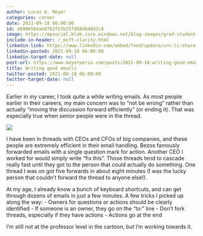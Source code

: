 ```yaml
---
author: Lucas A. Meyer
categories: career
date: 2021-09-18 06:00:00
id: e6906504ab87b3f5fb25f968db48d2c4
image: https://mpsocial.blob.core.windows.net/blog-images/grad-student-email.jpg
include-in-header: /_msft-clarity.html
linkedin-link: https://www.linkedin.com/embed/feed/update/urn:li:share:6843910523256479746
linkedin-posted: 2021-09-18 06:00:00
linkedin-target-date: null
post-url: https://www.meyerperin.com/posts/2021-09-18-writing-good-emails.html
title: Writing good emails
twitter-posted: 2021-09-18 06:00:00
twitter-target-date: null
---
```


Earlier in my career, I took quite a while writing emails. As most people earlier in their careers, my main concern was to "not be wrong" rather than actually "moving the discussion forward efficiently" (or ending it). That was especially true when senior people were in the thread.

![](https://mpsocial.blob.core.windows.net/blog-images/grad-student-email.jpg)

I have been in threads with CEOs and CFOs of big companies, and these people are extremely efficient in their email handling. Bezos famously forwarded emails with a single question mark for action. Another CEO I worked for would simply write "fix this". Those threads tend to cascade really fast until they got to the person that could actually do something. One thread I was on got five forwards in about eight minutes (I was the lucky person that couldn't forward the thread to anyone else!).

At my age, I already know a bunch of keyboard shortcuts, and can get through dozens of emails in just a few minutes. A few tricks I picked up along the way:
- Owners for questions or actions should be clearly identified
- If someone is an owner, they go on the "to:" line
- Don't fork threads, especially if they have actions
- Actions go at the end

I'm still not at the professor level in the cartoon, but I'm working towards it.

